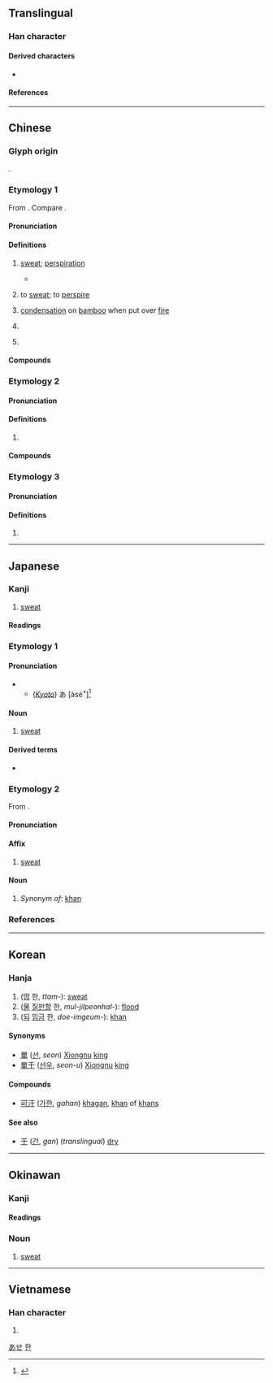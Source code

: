 {{character info}}
==Translingual==

===Han character===
{{Han char|rn=85|rad=水|as=03|sn=6|four=31140|canj=EMJ|ids=⿰氵干}}

====Derived characters====
*{{l|mul|[[𠱢]], [[𣆙]], [[𡊺]]}}

====References====
{{Han ref|kx=0605.110|dkj=17130|dj=0999.040|hdz=31550.060|uh=6C57}}

----

==Chinese==
{{zh-forms}}

===Glyph origin===
{{Han etym}}
{{Han compound|水|干|c1=s|c2=p|ls=psc}}.

===Etymology 1===
From {{inh|zh|sit-pro|*s-(k/ŋ)rul||sweat}}. Compare {{cog|bo|རྔུལ||sweat}}.

====Pronunciation====
{{zh-pron
|m=hàn
|m-s=
|dg=хан3
|c=hon6
|c-t=
|g=
|h=pfs=hon
|j=han3
|mb=
|md=gâng/hâng
|md_note=gâng - vernacular; hâng - literary
|mn=kōaⁿ/hān
|mn_note=kōaⁿ - vernacular; hān - literary
|mn-t=guan7/hang2
|mn-t_note=guan7 - vernacular; hang2 - literary
|w=3hhoe
|x=
|mc=3
|oc=y,3
|cat=n,v
}}

====Definitions====
{{zh-hanzi}}

# [[sweat]]; [[perspiration]] {{zh-mw|滴}}
#: {{zh-x|我 正 流 著[着]{zhe} 汗。|I'm dripping with sweat.}}
#: {{zh-x|出 了 一 頭 大 汗|to sweat so much that the head is drenched}}
#* {{zh-x|他 去 跑步 流 了 一 身 汗。|He is drenched in '''sweat''' after running.}}
# {{lb|zh|literary}} to [[sweat]]; to [[perspire]]
# {{lb|zh|literary}} [[condensation]] on [[bamboo]] when put over [[fire]]
# {{zh-used|汗漫}}
# {{lb|zh|internet slang}} {{n-g|Word used to express [[embarrassment]], [[speechlessness]] or [[helplessness]].}}

====Compounds====
{{zh-der|悶汗|冷汗|出汗|愧汗|充棟汗牛|愧汗怍人|惶汗|冒汗|心汗|大汗|冒冷汗|大汗涔涔|反汗|汗洽股慄|汗衫|枕戈汗馬|瀾汗|汗漫|汗跡|汗馬之績|漫汗|汗帕|揩汗|浩汗|汗毛|渥汗|提劍汗馬|揮汗|汗馬|捏把汗|汗流浹背|汗下|汗流如雨|揮汗成雨|揮汗如雨|流汗浹背|滿頭大汗|汗簡|汗出如雨|汗疹|汗馬之勞|流血流汗|汗馬之功|汗絡兒|汗充棟豪|汗流洽背|汗顏|盜汗|白汗|汗馬功績|發汗劑|發汗|汗巾兒|渙汗|滈汗|流汗|汗漬|汗火|汗馬功勞|汗水|汗衣|汗血馬|汗馬勛勞|汗出如漿|泮汗|汗鹼|汗青|汗褟兒|汗褂兒|汗腺|汗腥氣|汗珠子|汗珠|汗牛充棟|汗液|汗涔涔|汗津津|汗汗|汗如雨下|汗斑|汗手|汗巾|汗下如雨|步大汗|澔汗|汗溶溶|血汗|蒙汗藥|赧顏汗下|脫汗|駭汗|黑汗白流|虛汗|趕汗|輕汗|驚汗|香汗|阿富汗|血汗錢|阿富汗尼|汗蒸|手汗}}

===Etymology 2===

====Pronunciation====
{{zh-pron
|m=hán
|m-s=
|c=hon4
|c-t=
|g=
|h=pfs=
|j=
|mb=
|md=háng
|mn=hân
|mn-t=hang5
|w=
|x=
|mc=1
|oc=n,2
|cat=n
}}

====Definitions====
{{zh-hanzi}}

# {{zh-short|可汗}}

====Compounds====
{{zh-der|fold=1|天可汗|克汗|可汗|伊兒汗國|汗國|成吉思汗|欽察汗國|阿拉木汗}}

===Etymology 3===

====Pronunciation====
{{zh-pron
|m=gān
|mc=2
|oc=n,1
|cat=pn
}}

====Definitions====
{{zh-hanzi}}

# {{zh-only|餘汗/馀汗}}

{{zh-cat|Elementary}}

----

==Japanese==

===Kanji===
{{ja-kanji|grade=c|rs=水03}}

# [[sweat]]

====Readings====
{{ja-readings
|goon=がん
|kanon=かん
|kun=あせ-
}}

===Etymology 1===

====Pronunciation====
{{ja-pron|yomi=k|あせ|acc=1|acc_ref=SMK2}}
** (''[[w:Kansai dialect|Kyoto]]'') あ{{overline|せ}} [àséꜜ]<ref>{{R:Keihankei}}</ref>

====Noun====
{{ja-noun|あせ}}

# [[sweat]]

====Derived terms====
* {{ja-r|汗をかく|あせ を かく}}

===Etymology 2===
{{ja-kanjitab|かん|yomi=on}}
From {{der|ja|ltc|sort=かん|-}} {{ltc-l|汗}}.

====Pronunciation====
{{ja-pron|かん|acc=1|acc_ref=DJR|y=on}}

====Affix====
{{ja-pos|affix|かん}}

# [[sweat]]

====Noun====
{{ja-noun|かん}}

# ''Synonym of ''{{ja-r|ハン}}: [[khan]]

===References===
<references/>

[[Category:ja:Bodily fluids|あせ]]

----

==Korean==

===Hanja===
{{ko-hanja|한}}

# ([[땀]] 한, ''ttam-''): [[sweat]]
# ([[물]] [[질펀하다|질펀할]] 한, ''mul-jilpeonhal-''): [[flood]]
# ([[되]] [[임금]] 한, ''doe-imgeum-''): [[khan]]

====Synonyms====
* [[單]] ([[선]], ''seon'') [[w:Xiongnu|Xiongnu]] [[king]]
* [[單于]] ([[선우]], ''seon-u'') [[w:Xiongnu|Xiongnu]] [[king]]

====Compounds====
* [[可汗]] ([[가한]], ''gahan'') [[khagan]], [[khan]] of [[khan]]s

====See also====
* [[干]] ([[간]], ''gan'') (''translingual'') [[dry]]

[[Category:Hanja readings|한]]

----

==Okinawan==

===Kanji===
{{ryu-kanji|rs=水03}}

====Readings====
{{ryu-readings
|kun=あし-
}}

===Noun===
{{ryu-noun|あし}}

# [[sweat]]

{{c|ryu|Bodily fluids|sort=あし}}

----

==Vietnamese==

===Han character===
{{vi-readings|rs=水03|reading=[[cạn]], [[hãn]], [[khan]]}}

# {{rfdef|vi|sort=水03}}
